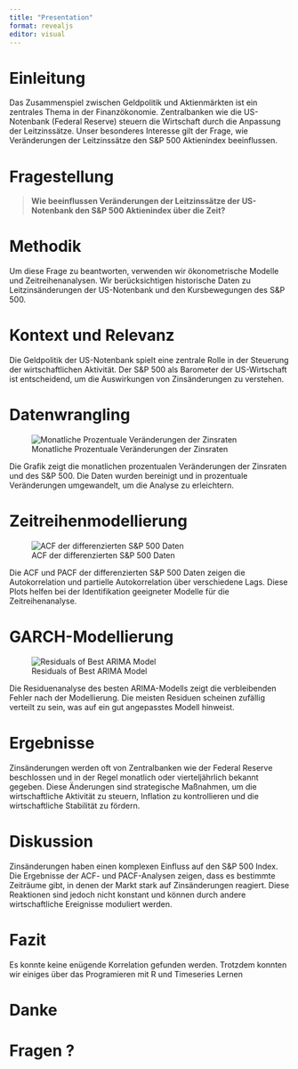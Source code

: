 ```yaml
---
title: "Presentation"
format: revealjs
editor: visual
---
```


# Einleitung

Das Zusammenspiel zwischen Geldpolitik und Aktienmärkten ist ein zentrales Thema in der Finanzökonomie. Zentralbanken wie die US-Notenbank (Federal Reserve) steuern die Wirtschaft durch die Anpassung der Leitzinssätze. Unser besonderes Interesse gilt der Frage, wie Veränderungen der Leitzinssätze den S&P 500 Aktienindex beeinflussen.


# Fragestellung

> **Wie beeinflussen Veränderungen der Leitzinssätze der US-Notenbank den S&P 500 Aktienindex über die Zeit?**


# Methodik

Um diese Frage zu beantworten, verwenden wir ökonometrische Modelle und Zeitreihenanalysen. Wir berücksichtigen historische Daten zu Leitzinsänderungen der US-Notenbank und den Kursbewegungen des S&P 500.


# Kontext und Relevanz 

Die Geldpolitik der US-Notenbank spielt eine zentrale Rolle in der Steuerung der wirtschaftlichen Aktivität. Der S&P 500 als Barometer der US-Wirtschaft ist entscheidend, um die Auswirkungen von Zinsänderungen zu verstehen.


# Datenwrangling

![Monatliche Prozentuale Veränderungen der Zinsraten](zinsraten.png)

Die Grafik zeigt die monatlichen prozentualen Veränderungen der Zinsraten und des S&P 500. Die Daten wurden bereinigt und in prozentuale Veränderungen umgewandelt, um die Analyse zu erleichtern.

# Zeitreihenmodellierung

![ACF der differenzierten S&P 500 Daten](acf_snp500.png)

Die ACF und PACF der differenzierten S&P 500 Daten zeigen die Autokorrelation und partielle Autokorrelation über verschiedene Lags. Diese Plots helfen bei der Identifikation geeigneter Modelle für die Zeitreihenanalyse.



# GARCH-Modellierung

![Residuals of Best ARIMA Model](residuals_best_arima.png)

Die Residuenanalyse des besten ARIMA-Modells zeigt die verbleibenden Fehler nach der Modellierung. Die meisten Residuen scheinen zufällig verteilt zu sein, was auf ein gut angepasstes Modell hinweist.


# Ergebnisse

Zinsänderungen werden oft von Zentralbanken wie der Federal Reserve beschlossen und in der Regel monatlich oder vierteljährlich bekannt gegeben. Diese Änderungen sind strategische Maßnahmen, um die wirtschaftliche Aktivität zu steuern, Inflation zu kontrollieren und die wirtschaftliche Stabilität zu fördern.


# Diskussion

Zinsänderungen haben einen komplexen Einfluss auf den S&P 500 Index. Die Ergebnisse der ACF- und PACF-Analysen zeigen, dass es bestimmte Zeiträume gibt, in denen der Markt stark auf Zinsänderungen reagiert. Diese Reaktionen sind jedoch nicht konstant und können durch andere wirtschaftliche Ereignisse moduliert werden.


# Fazit

Es konnte keine enügende Korrelation gefunden werden.
Trotzdem konnten wir einiges über das Programieren mit R und Timeseries Lernen

# Danke

# Fragen ?

